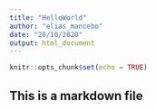 ```yaml
---
title: "HelloWorld"
author: "elias_mancebo"
date: "28/10/2020"
output: html_document
---
```


```r
knitr::opts_chunk$set(echo = TRUE)
```

## This is a markdown file